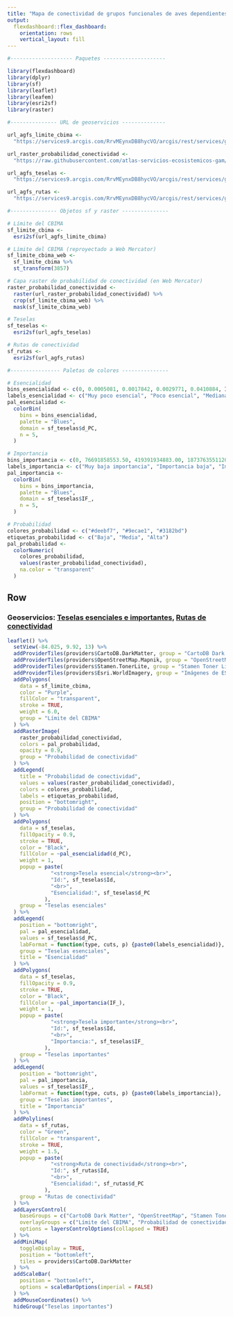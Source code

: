 ```yaml
---
title: "Mapa de conectividad de grupos funcionales de aves dependientes de bosque en el Corredor Biológico Interurbano María Aguilar"
output: 
  flexdashboard::flex_dashboard:
    orientation: rows
    vertical_layout: fill
---
```


```r
#-------------------- Paquetes --------------------

library(flexdashboard)
library(dplyr)
library(sf)
library(leaflet)
library(leafem)
library(esri2sf)
library(raster)

#--------------- URL de geoservicios --------------

url_agfs_limite_cbima <-
  "https://services9.arcgis.com/RrvMEynxDB8hycVO/arcgis/rest/services/gam_limite_cbi_maria_aguilar/FeatureServer/0"

url_raster_probabilidad_conectividad <-
  "https://raw.githubusercontent.com/atlas-servicios-ecosistemicos-gam/datos/master/conectividad/cbima/bosque/PROBABILIDAD_CONECTIVIDAD_BOSQUE_MA_WEB.TIF"

url_agfs_teselas <-
  "https://services9.arcgis.com/RrvMEynxDB8hycVO/arcgis/rest/services/gam_conectividad_parches_esenciales_importantes_bosque_ma/FeatureServer/0"

url_agfs_rutas <-
  "https://services9.arcgis.com/RrvMEynxDB8hycVO/arcgis/rest/services/gam_conectividad_rutas_conectividad_bosque_ma/FeatureServer/0"

#--------------- Objetos sf y raster ---------------

# Límite del CBIMA
sf_limite_cbima <-
  esri2sf(url_agfs_limite_cbima)

# Límite del CBIMA (reproyectado a Web Mercator)
sf_limite_cbima_web <- 
  sf_limite_cbima %>%
  st_transform(3857)

# Capa raster de probabilidad de conectividad (en Web Mercator)
raster_probabilidad_conectividad <-
  raster(url_raster_probabilidad_conectividad) %>%
  crop(sf_limite_cbima_web) %>%
  mask(sf_limite_cbima_web)

# Teselas
sf_teselas <- 
  esri2sf(url_agfs_teselas)

# Rutas de conectividad
sf_rutas <- 
  esri2sf(url_agfs_rutas)

#---------------- Paletas de colores ---------------

# Esencialidad
bins_esencialidad <- c(0, 0.0005081, 0.0017842, 0.0029771, 0.0410884, Inf)
labels_esencialidad <- c("Muy poco esencial", "Poco esencial", "Medianamente esencial", "Esencial", "Altamente esencial")
pal_esencialidad <- 
  colorBin(
    bins = bins_esencialidad,
    palette = "Blues", 
    domain = sf_teselas$d_PC,
    n = 5,
  )

# Importancia
bins_importancia <- c(0, 76691858553.50, 419391934883.00, 1873763551120.00, 9206246262880.00, Inf)
labels_importancia <- c("Muy baja importancia", "Importancia baja", "Importancia media", "Alta importancia", "Muy alta importancia")
pal_importancia <- 
  colorBin(
    bins = bins_importancia,
    palette = "Blues", 
    domain = sf_teselas$IF_,
    n = 5,
  )

# Probabilidad
colores_probabilidad <- c("#deebf7", "#9ecae1", "#3182bd")
etiquetas_probabilidad <- c("Baja", "Media", "Alta")
pal_probabilidad <- 
  colorNumeric(
    colores_probabilidad, 
    values(raster_probabilidad_conectividad),
    na.color = "transparent"
  )

```

Row
-----------------------------------------------------------------------

### Geoservicios: [Teselas esenciales e importantes](https://services9.arcgis.com/RrvMEynxDB8hycVO/arcgis/rest/services/gam_conectividad_parches_esenciales_importantes_bripario/FeatureServer), [Rutas de conectividad](https://services9.arcgis.com/RrvMEynxDB8hycVO/arcgis/rest/services/gam_conectividad_rutas_conectividad_bosque_ma/FeatureServer)
```r

leaflet() %>%
  setView(-84.025, 9.92, 13) %>%
  addProviderTiles(providers$CartoDB.DarkMatter, group = "CartoDB Dark Matter") %>%
  addProviderTiles(providers$OpenStreetMap.Mapnik, group = "OpenStreetMap") %>%
  addProviderTiles(providers$Stamen.TonerLite, group = "Stamen Toner Lite") %>%
  addProviderTiles(providers$Esri.WorldImagery, group = "Imágenes de ESRI") %>%
  addPolygons(
    data = sf_limite_cbima,
    color = "Purple",
    fillColor = "transparent",
    stroke = TRUE,
    weight = 6.0,
    group = "Límite del CBIMA"
  ) %>%
  addRasterImage(
    raster_probabilidad_conectividad, 
    colors = pal_probabilidad,
    opacity = 0.9,
    group = "Probabilidad de conectividad"
  ) %>%  
  addLegend(
    title = "Probabilidad de conectividad", 
    values = values(raster_probabilidad_conectividad),
    colors = colores_probabilidad,
    labels = etiquetas_probabilidad,
    position = "bottomright",
    group = "Probabilidad de conectividad"
  ) %>%  
  addPolygons(
    data = sf_teselas,
    fillOpacity = 0.9,
    stroke = TRUE,
    color = "Black",
    fillColor = ~pal_esencialidad(d_PC),
    weight = 1,
    popup = paste(
              "<strong>Tesela esencial</strong><br>", 
              "Id:", sf_teselas$Id, 
              "<br>", 
              "Esencialidad:", sf_teselas$d_PC
            ),
    group = "Teselas esenciales"
  ) %>%
  addLegend(
    position = "bottomright",
    pal = pal_esencialidad,
    values = sf_teselas$d_PC,
    labFormat = function(type, cuts, p) {paste0(labels_esencialidad)},
    group = "Teselas esenciales",
    title = "Esencialidad"
  ) %>%    
  addPolygons(
    data = sf_teselas,
    fillOpacity = 0.9,
    stroke = TRUE,
    color = "Black",
    fillColor = ~pal_importancia(IF_),
    weight = 1,
    popup = paste(
              "<strong>Tesela importante</strong><br>", 
              "Id:", sf_teselas$Id, 
              "<br>", 
              "Importancia:", sf_teselas$IF_
            ),
    group = "Teselas importantes"
  ) %>%
  addLegend(
    position = "bottomright",
    pal = pal_importancia,
    values = sf_teselas$IF_,
    labFormat = function(type, cuts, p) {paste0(labels_importancia)},
    group = "Teselas importantes",
    title = "Importancia"
  ) %>%    
  addPolylines(
    data = sf_rutas,
    color = "Green",
    fillColor = "transparent",
    stroke = TRUE,
    weight = 1.5,
    popup = paste(
              "<strong>Ruta de conectividad</strong><br>", 
              "Id:", sf_rutas$Id, 
              "<br>", 
              "Esencialidad:", sf_rutas$d_PC
            ),
    group = "Rutas de conectividad"
  ) %>%
  addLayersControl(
    baseGroups = c("CartoDB Dark Matter", "OpenStreetMap", "Stamen Toner Lite", "Imágenes de ESRI"),
    overlayGroups = c("Límite del CBIMA", "Probabilidad de conectividad", "Teselas esenciales", "Teselas importantes", "Rutas de conectividad"),
    options = layersControlOptions(collapsed = TRUE)    
  ) %>%  
  addMiniMap(
    toggleDisplay = TRUE,
    position = "bottomleft",
    tiles = providers$CartoDB.DarkMatter
  ) %>%
  addScaleBar(
    position = "bottomleft",
    options = scaleBarOptions(imperial = FALSE)
  ) %>%
  addMouseCoordinates() %>%
  hideGroup("Teselas importantes")

```
